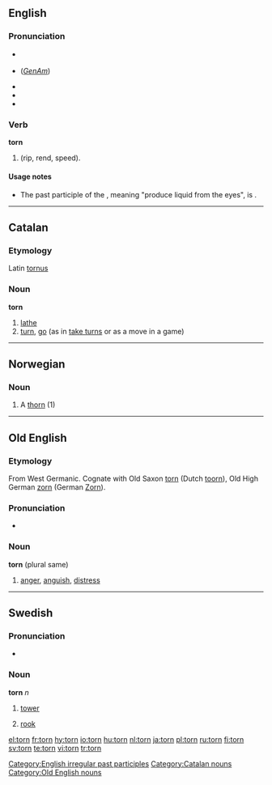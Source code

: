 {{wikipedia|dab=torn}}
==English==

===Pronunciation===
* {{a|UK}} {{IPA|/tɔːn/}}
* {{IPA|/toʊrn/|/tɔrn/}} (''[[w:General American|GenAm]]'')
* {{audio|en-us-torn.ogg|Audio (US)}}
* {{audio|en-uk-torn.ogg|Audio (UK)}}
* {{rhymes|ɔː(r)n}}

===Verb===
'''torn'''

# {{past participle of|[[tear]]|nodot=9}} (rip, rend, speed).

====Usage notes====
* The past participle of the {{term|tear}}, meaning "produce liquid from the eyes", is {{term|teared}}.

[[Category:English irregular past participles]]

----

==Catalan==

===Etymology===
Latin [[tornus]]

===Noun===
'''torn'''

# [[lathe]]
# [[turn]], [[go]] (as in [[take turns]] or as a move in a game)

[[Category:Catalan nouns]]

----

==Norwegian==

===Noun===
{{no-noun-c|torn}}

# A [[thorn]] (1)

----

==Old English==

===Etymology===
From West Germanic.  Cognate with Old Saxon [[#Old Saxon|torn]] (Dutch [[toorn]]), Old High German [[zorn]] (German [[Zorn]]).

===Pronunciation===
* {{IPA|/torn/|lang=ang}}

===Noun===
'''torn''' {{n}} (plural same)

# [[anger]], [[anguish]], [[distress]]

[[Category:Old English nouns]]

----

==Swedish==

===Pronunciation===
* {{audio|Sv-torn.ogg|audio}}

===Noun===
{{sv-noun-n-zero}}
'''torn''' ''n''

# [[tower]]
# {{context|chess|lang=sv}} [[rook]]

[[el:torn]]
[[fr:torn]]
[[hy:torn]]
[[io:torn]]
[[hu:torn]]
[[nl:torn]]
[[ja:torn]]
[[pl:torn]]
[[ru:torn]]
[[fi:torn]]
[[sv:torn]]
[[te:torn]]
[[vi:torn]]
[[tr:torn]]